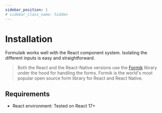 ```yaml
---
sidebar_position: 1
# sidebar_class_name: hidden
---
```



# Installation

Formulaik works well with the React component system. Isolating the different inputs is easy and straightforward.

> Both the React and the React-Native versions use the [Formik](https://formik.org) library under the hood for handling the forms. Formik is the world's most popular open source form library for React and React Native.

<Tabs>
    <TabItem value="React JS" label="React JS" default>
        <BashTabs npm={`npm install @formulaik/react`} />
    </TabItem>
    <TabItem value="React Native" label="React Native">
        <BashTabs npm={`npm install @formulaik/react-native`} />
    </TabItem>
</Tabs>

## Requirements 
- React environment: Tested on React 17+